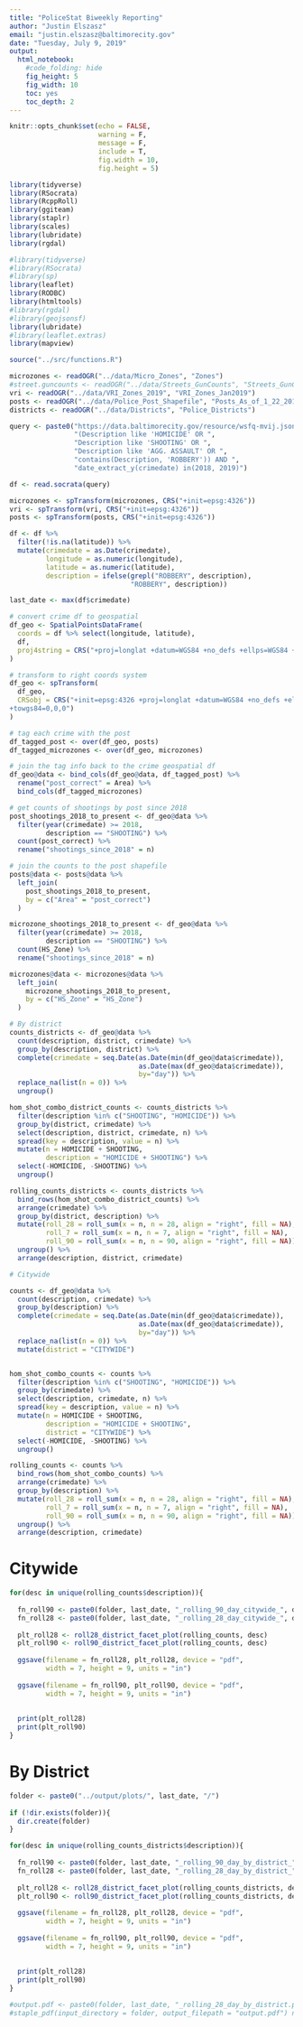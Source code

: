```yaml
---
title: "PoliceStat Biweekly Reporting"
author: "Justin Elszasz"
email: "justin.elszasz@baltimorecity.gov"
date: "Tuesday, July 9, 2019"
output:
  html_notebook:
    #code_folding: hide
    fig_height: 5
    fig_width: 10
    toc: yes
    toc_depth: 2
---
```


```r
knitr::opts_chunk$set(echo = FALSE, 
                      warning = F, 
                      message = F, 
                      include = T,
                      fig.width = 10,
                      fig.height = 5)
```

```r
library(tidyverse)
library(RSocrata)
library(RcppRoll)
library(ggiteam)
library(staplr)
library(scales)
library(lubridate)
library(rgdal)

#library(tidyverse)
#library(RSocrata)
#library(sp)
library(leaflet)
library(RODBC)
library(htmltools)
#library(rgdal)
#library(geojsonsf)
library(lubridate)
#library(leaflet.extras)
library(mapview)

source("../src/functions.R")
```

```r
microzones <- readOGR("../data/Micro_Zones", "Zones")
#street.guncounts <- readOGR("../data/Streets_GunCounts", "Streets_GunCounts")
vri <- readOGR("../data/VRI_Zones_2019", "VRI_Zones_Jan2019")
posts <- readOGR("../data/Police_Post_Shapefile", "Posts_As_of_1_22_2019")
districts <- readOGR("../data/Districts", "Police_Districts")

query <- paste0("https://data.baltimorecity.gov/resource/wsfq-mvij.json?$where=",
                "(Description like 'HOMICIDE' OR ",
                "Description like 'SHOOTING' OR ", 
                "Description like 'AGG. ASSAULT' OR ",
                "contains(Description, 'ROBBERY')) AND ",
                "date_extract_y(crimedate) in(2018, 2019)")

df <- read.socrata(query)
```


```r
microzones <- spTransform(microzones, CRS("+init=epsg:4326"))
vri <- spTransform(vri, CRS("+init=epsg:4326"))
posts <- spTransform(posts, CRS("+init=epsg:4326"))
```

```r
df <- df %>% 
  filter(!is.na(latitude)) %>%
  mutate(crimedate = as.Date(crimedate),
         longitude = as.numeric(longitude),
         latitude = as.numeric(latitude),
         description = ifelse(grepl("ROBBERY", description), 
                              "ROBBERY", description))

last_date <- max(df$crimedate)
```


```r
# convert crime df to geospatial
df_geo <- SpatialPointsDataFrame(
  coords = df %>% select(longitude, latitude), 
  df, 
  proj4string = CRS("+proj=longlat +datum=WGS84 +no_defs +ellps=WGS84 +towgs84=0,0,0")
)

# transform to right coords system
df_geo <- spTransform(
  df_geo, 
  CRSobj = CRS("+init=epsg:4326 +proj=longlat +datum=WGS84 +no_defs +ellps=WGS84
+towgs84=0,0,0")
)

# tag each crime with the post
df_tagged_post <- over(df_geo, posts) 
df_tagged_microzones <- over(df_geo, microzones) 

# join the tag info back to the crime geospatial df
df_geo@data <- bind_cols(df_geo@data, df_tagged_post) %>%
  rename("post_correct" = Area) %>%
  bind_cols(df_tagged_microzones)


```

```r
# get counts of shootings by post since 2018
post_shootings_2018_to_present <- df_geo@data %>% 
  filter(year(crimedate) >= 2018, 
         description == "SHOOTING") %>% 
  count(post_correct) %>%
  rename("shootings_since_2018" = n)

# join the counts to the post shapefile
posts@data <- posts@data %>% 
  left_join(
    post_shootings_2018_to_present,
    by = c("Area" = "post_correct")
  )

microzone_shootings_2018_to_present <- df_geo@data %>%
  filter(year(crimedate) >= 2018,
         description == "SHOOTING") %>%
  count(HS_Zone) %>%
  rename("shootings_since_2018" = n)

microzones@data <- microzones@data %>%
  left_join(
    microzone_shootings_2018_to_present,
    by = c("HS_Zone" = "HS_Zone")
  )
```

```r

# By district
counts_districts <- df_geo@data %>%
  count(description, district, crimedate) %>%
  group_by(description, district) %>%
  complete(crimedate = seq.Date(as.Date(min(df_geo@data$crimedate)), 
                                as.Date(max(df_geo@data$crimedate)),
                                by="day")) %>%
  replace_na(list(n = 0)) %>%
  ungroup()

hom_shot_combo_district_counts <- counts_districts %>% 
  filter(description %in% c("SHOOTING", "HOMICIDE")) %>% 
  group_by(district, crimedate) %>% 
  select(description, district, crimedate, n) %>% 
  spread(key = description, value = n) %>% 
  mutate(n = HOMICIDE + SHOOTING, 
         description = "HOMICIDE + SHOOTING") %>% 
  select(-HOMICIDE, -SHOOTING) %>% 
  ungroup()

rolling_counts_districts <- counts_districts %>%
  bind_rows(hom_shot_combo_district_counts) %>%
  arrange(crimedate) %>%
  group_by(district, description) %>%
  mutate(roll_28 = roll_sum(x = n, n = 28, align = "right", fill = NA),
         roll_7 = roll_sum(x = n, n = 7, align = "right", fill = NA),
         roll_90 = roll_sum(x = n, n = 90, align = "right", fill = NA)) %>%
  ungroup() %>%
  arrange(description, district, crimedate)

# Citywide

counts <- df_geo@data %>%
  count(description, crimedate) %>%
  group_by(description) %>%
  complete(crimedate = seq.Date(as.Date(min(df_geo@data$crimedate)), 
                                as.Date(max(df_geo@data$crimedate)),
                                by="day")) %>%
  replace_na(list(n = 0)) %>%
  mutate(district = "CITYWIDE")


hom_shot_combo_counts <- counts %>% 
  filter(description %in% c("SHOOTING", "HOMICIDE")) %>% 
  group_by(crimedate) %>% 
  select(description, crimedate, n) %>% 
  spread(key = description, value = n) %>% 
  mutate(n = HOMICIDE + SHOOTING, 
         description = "HOMICIDE + SHOOTING",
         district = "CITYWIDE") %>% 
  select(-HOMICIDE, -SHOOTING) %>% 
  ungroup()

rolling_counts <- counts %>%
  bind_rows(hom_shot_combo_counts) %>%
  arrange(crimedate) %>%
  group_by(description) %>%
  mutate(roll_28 = roll_sum(x = n, n = 28, align = "right", fill = NA),
         roll_7 = roll_sum(x = n, n = 7, align = "right", fill = NA),
         roll_90 = roll_sum(x = n, n = 90, align = "right", fill = NA)) %>%
  ungroup() %>%
  arrange(description, crimedate)

```

# Citywide


```r
for(desc in unique(rolling_counts$description)){
  
  fn_roll90 <- paste0(folder, last_date, "_rolling_90_day_citywide_", desc, ".pdf")
  fn_roll28 <- paste0(folder, last_date, "_rolling_28_day_citywide_", desc, ".pdf")
  
  plt_roll28 <- roll28_district_facet_plot(rolling_counts, desc)
  plt_roll90 <- roll90_district_facet_plot(rolling_counts, desc)
  
  ggsave(filename = fn_roll28, plt_roll28, device = "pdf", 
         width = 7, height = 9, units = "in")
  
  ggsave(filename = fn_roll90, plt_roll90, device = "pdf", 
         width = 7, height = 9, units = "in")
  
  
  print(plt_roll28)
  print(plt_roll90)
}
```

# By District

```r

folder <- paste0("../output/plots/", last_date, "/")
  
if (!dir.exists(folder)){
  dir.create(folder)
}

for(desc in unique(rolling_counts_districts$description)){
  
  fn_roll90 <- paste0(folder, last_date, "_rolling_90_day_by_district_", desc, ".pdf")
  fn_roll28 <- paste0(folder, last_date, "_rolling_28_day_by_district_", desc, ".pdf")
  
  plt_roll28 <- roll28_district_facet_plot(rolling_counts_districts, desc)
  plt_roll90 <- roll90_district_facet_plot(rolling_counts_districts, desc)
  
  ggsave(filename = fn_roll28, plt_roll28, device = "pdf", 
         width = 7, height = 9, units = "in")
  
  ggsave(filename = fn_roll90, plt_roll90, device = "pdf", 
         width = 7, height = 9, units = "in")
  
  
  print(plt_roll28)
  print(plt_roll90)
}

#output.pdf <- paste0(folder, last_date, "_rolling_28_day_by_district.pdf")
#staple_pdf(input_directory = folder, output_filepath = "output.pdf") not working
```


